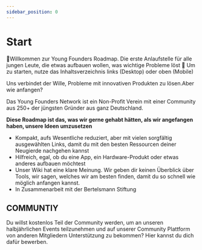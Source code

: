 ```yaml
---
sidebar_position: 0
---
```


# Start

<Callout>
  📍Willkommen zur Young Founders Roadmap. Die erste Anlaufstelle für alle
  jungen Leute, die etwas aufbauen wollen, was wichtige Probleme löst
</Callout>

<Spacer />
<Callout>
  🏁 Um zu starten, nutze das Inhaltsverzeichnis links (Desktop) oder oben
  (Mobile)
</Callout>

<Spacer />

Uns verbindet der Wille, Probleme mit innovativen Produkten zu lösen.Aber wie anfangen?

Das Young Founders Network ist ein Non-Profit Verein mit einer Community aus 250+ der jüngsten Gründer aus ganz Deutschland.

**Diese Roadmap ist das, was wir gerne gehabt hätten, als wir angefangen haben, unsere Ideen umzusetzen**

- Kompakt, aufs Wesentliche reduziert, aber mit vielen sorgfältig ausgewählten Links, damit du mit den besten Ressourcen deiner Neugierde nachgehen kannst
- Hilfreich, egal, ob du eine App, ein Hardware-Produkt oder etwas anderes aufbauen möchtest
- Unser Wiki hat eine klare Meinung. Wir geben dir keinen Überblick über Tools, wir sagen, welches wir am besten finden, damit du so schnell wie möglich anfangen kannst.
- In Zusammenarbeit mit der Bertelsmann Stiftung

## COMMUNTIY

Du willst kostenlos Teil der Community werden, um an unseren halbjährlichen Events teilzunehmen und auf unserer Community Plattform von anderen Mitgliedern Unterstützung zu bekommen? Hier kannst du dich dafür bewerben.
